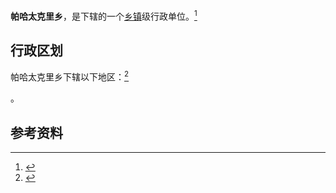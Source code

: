 {{中国乡级行政区|65/31/01/206/000}}

'''帕哈太克里乡'''，是{{PRC admin/fullname|65/31/01/206/000|3}}下辖的一个[[乡镇|乡镇]]级行政单位。<ref>{{PRC admin/ref sgc|{{PRC admin/parent|65/31/01/206/000}}}}</ref>

== 行政区划 ==

帕哈太克里乡下辖以下地区：<ref>{{PRC admin/ref sgc|65/31/01/206/000}}</ref>

{{PRC admin/children|65/31/01/206/000}}。

== 参考资料 ==

{{reflist}}

{{行政区划小作品}}
{{PRC admin/navcat|65/31/01/206/000}}